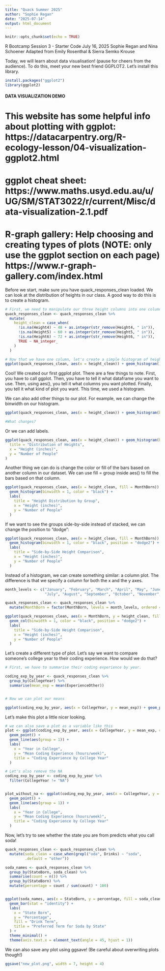```yaml
---
title: "Quack Summer 2025"
author: "Sophie Regan"
date: "2025-07-14"
output: html_document
---
```


```r
knitr::opts_chunk$set(echo = TRUE)
```

R Bootcamp Session 3 - Starter Code
July 16, 2025
Sophie Regan and Nina Schoener
Adapted from Emily Rosenthal & Sierra Semko Krouse 


Today, we will learn about data visualisation! (pause for cheers from the audience). To do this, meet your new best friend GGPLOT2. Let's install this library.

```r
install.packages("ggplot2")
library(ggplot2)
```

#### DATA VISUALIZATION DEMO ####

# This website has some helpful info about plotting with ggplot: https://datacarpentry.org/R-ecology-lesson/04-visualization-ggplot2.html  

# ggplot cheat sheet: https://www.maths.usyd.edu.au/u/UG/SM/STAT3022/r/current/Misc/data-visualization-2.1.pdf  

# R-graph gallery: Help choosing and creating types of plots (NOTE: only use the ggplot section on each page) https://www.r-graph-gallery.com/index.html  

Before we start, make sure you have quack_responses_clean loaded.
We can look at the distribution of heights in our class. A good way to do this is to create a histogram. 
```r
# First, we need to manipulate our three height columns into one column. Let's do it this way:
quack_responses_clean <- quack_responses_clean %>%
  mutate(
    height_clean = case_when(
      !is.na(Height4) ~ 48 + as.integer(str_remove(Height4, " in")),
      !is.na(Height5) ~ 60 + as.integer(str_remove(Height5, " in")),
      !is.na(Height6) ~ 72 + as.integer(str_remove(Height6, " in")),
      TRUE ~ NA_integer_
    )
  )

# Now that we have one column, let's create a simple histogram of heights. What do you notice?
ggplot(quack_responses_clean, aes(x = height_clean)) + geom_histogram()

```
Cool! We created our first ggplot plot. There are a few things to note. 
First, you have to call ggplot.
Then, you have to tell it what dataframe you want to use.
Then, using aes(), you tell it what columns you want plotted.
Finally, you tell it what kind of plot you want. This time, we used a histogram. 

We can also add other things to our plot. For example, we can change the binwidth on our histogram. 
```r
ggplot(quack_responses_clean, aes(x = height_clean)) + geom_histogram(binwidth = 10)  

#What changes?
```

Or we can add labels.
```r
ggplot(quack_responses_clean, aes(x = height_clean)) + geom_histogram(binwidth = 1)  + labs(
  title = "Distribution of Heights",
  x = "Height (inches)",
  y = "Number of People"
)


```

Another thing we can do is change the color or fill of the bars based on another column in our dataset. 
We can use fill = group inside aes() to fill the bars based on that column.

```r
ggplot(quack_responses_clean, aes(x = height_clean, fill = MonthBorn)) + 
  geom_histogram(binwidth = 1, color = "black") +
  labs(
    title = "Height Distribution by Group",
    x = "Height (inches)",
    y = "Number of People"
  )

```
If we want to see the groups side-by-side instead of stacked, we can change the position to "dodge":

```r
ggplot(quack_responses_clean, aes(x = height_clean, fill = MonthBorn)) + 
  geom_histogram(binwidth = 1, color = "black", position = "dodge2") +
  labs(
    title = "Side-by-Side Height Comparison",
    x = "Height (inches)",
    y = "Number of People"
  )

```
Instead of a histogram, we can create something similar: a column plot. The difference is that we specify a column for both the x and the y axes. 
```r

month_levels <- c("January", "February", "March", "April", "May", "June",
                  "July", "August", "September", "October", "November", "December")

quack_responses_clean <- quack_responses_clean %>%
  mutate(MonthBorn = factor(MonthBorn, levels = month_levels, ordered = TRUE))

ggplot(quack_responses_clean, aes(x = MonthBorn, y = height_clean, fill = MonthBorn)) + 
  geom_col(binwidth = 1, color = "black", position = "dodge2") +
  labs(
    title = "Side-by-Side Height Comparison",
    x = "Height (inches)",
    y = "Number of People"
  )

```


Let's create a different type of plot. Let's say we want to compare someone's college year to their coding experience. How would we do that?
```r
# First, we have to summarise their coding experience by year.

coding_exp_by_year <- quack_responses_clean %>%
  group_by(CollegeYear) %>%
  summarise(mean_exp = mean(ExperienceOther))


# Now we can plot our means

ggplot(coding_exp_by_year, aes(x = CollegeYear, y = mean_exp)) + geom_point()
```

Let's make this plot a little nicer looking.
```r

# we can also save a plot as a variable like this
plot <- ggplot(coding_exp_by_year, aes(x = CollegeYear, y = mean_exp, color = CollegeYear)) +
  geom_point() +
  geom_line(aes(group = 1)) +
  labs(
    x = "Year in College",
    y = "Mean Coding Experience (hours/week)",
    title = "Coding Experience by College Year"
  )

# Let's also remove the NA
coding_exp_by_year <- coding_exp_by_year %>%
  filter(CollegeYear != "NA")


plot_without_na <- ggplot(coding_exp_by_year, aes(x = CollegeYear, y = mean_exp, color = CollegeYear)) +
  geom_point() +
  geom_line(aes(group = 1)) +
  labs(
    x = "Year in College",
    y = "Mean Coding Experience (hours/week)",
    title = "Coding Experience by College Year"
  )
```
Now, let's try to see whether the state you are from predicts what you call soda!
```r
quack_responses_clean <- quack_responses_clean %>%
  mutate(soda_clean = case_when(grepl("oda", Drinks) ~ "soda",
         .default = "other"))

soda_names <- quack_responses_clean %>%
  group_by(StateBorn, soda_clean) %>%
  summarise(count = n()) %>%
  group_by(StateBorn) %>%
  mutate(percentage = count / sum(count) * 100)


ggplot(soda_names, aes(x = StateBorn, y = percentage, fill = soda_clean)) +
  geom_bar(stat = "identity") +
  labs(
    x = "State Born",
    y = "Percentage",
    fill = "Drink Term",
    title = "Preferred Term for Soda by State"
  ) +
  theme_minimal() +
  theme(axis.text.x = element_text(angle = 45, hjust = 1))
```

We can also save any plot using ggsave! (Be careful about overwriting plots though!)
```r
ggsave("new_plot.png", width = 7, height = 4)
```

